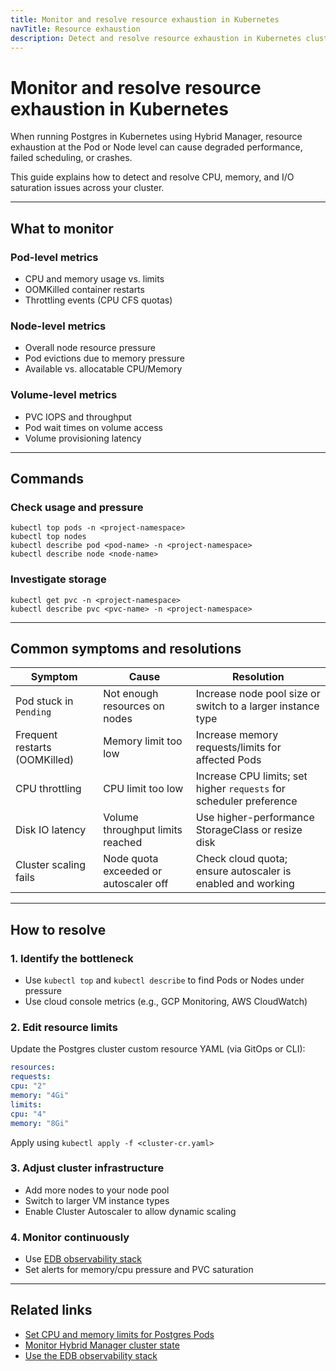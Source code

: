 ```yaml
---
title: Monitor and resolve resource exhaustion in Kubernetes
navTitle: Resource exhaustion
description: Detect and resolve resource exhaustion in Kubernetes clusters running Postgres in Hybrid Manager.
---
```


# Monitor and resolve resource exhaustion in Kubernetes

When running Postgres in Kubernetes using Hybrid Manager, resource exhaustion at the Pod or Node level can cause degraded performance, failed scheduling, or crashes.

This guide explains how to detect and resolve CPU, memory, and I/O saturation issues across your cluster.

---

## What to monitor

### Pod-level metrics
- CPU and memory usage vs. limits
- OOMKilled container restarts
- Throttling events (CPU CFS quotas)

### Node-level metrics
- Overall node resource pressure
- Pod evictions due to memory pressure
- Available vs. allocatable CPU/Memory

### Volume-level metrics
- PVC IOPS and throughput
- Pod wait times on volume access
- Volume provisioning latency

---

## Commands

### Check usage and pressure

```shell
kubectl top pods -n <project-namespace>
kubectl top nodes
kubectl describe pod <pod-name> -n <project-namespace>
kubectl describe node <node-name>
```

### Investigate storage

```shell
kubectl get pvc -n <project-namespace>
kubectl describe pvc <pvc-name> -n <project-namespace>
````

---

## Common symptoms and resolutions

| Symptom                             | Cause                                 | Resolution                                                                 |
|-------------------------------------|----------------------------------------|----------------------------------------------------------------------------|
| Pod stuck in `Pending`              | Not enough resources on nodes          | Increase node pool size or switch to a larger instance type               |
| Frequent restarts (OOMKilled)       | Memory limit too low                   | Increase memory requests/limits for affected Pods                         |
| CPU throttling                      | CPU limit too low                      | Increase CPU limits; set higher `requests` for scheduler preference       |
| Disk IO latency                     | Volume throughput limits reached       | Use higher-performance StorageClass or resize disk                        |
| Cluster scaling fails               | Node quota exceeded or autoscaler off  | Check cloud quota; ensure autoscaler is enabled and working               |

---

## How to resolve

### 1. Identify the bottleneck
- Use `kubectl top` and `kubectl describe` to find Pods or Nodes under pressure
- Use cloud console metrics (e.g., GCP Monitoring, AWS CloudWatch)

### 2. Edit resource limits
Update the Postgres cluster custom resource YAML (via GitOps or CLI):

```yaml
resources:
requests:
cpu: "2"
memory: "4Gi"
limits:
cpu: "4"
memory: "8Gi"
```

Apply using `kubectl apply -f <cluster-cr.yaml>`

### 3. Adjust cluster infrastructure
- Add more nodes to your node pool
- Switch to larger VM instance types
- Enable Cluster Autoscaler to allow dynamic scaling

### 4. Monitor continuously
- Use [EDB observability stack](./use-edb-observability-stack)
- Set alerts for memory/cpu pressure and PVC saturation

---

## Related links

- [Set CPU and memory limits for Postgres Pods](./set-db-node-cpu-memory-limits)
- [Monitor Hybrid Manager cluster state](./monitor-hybrid-manager-cluster-state)
- [Use the EDB observability stack](./use-edb-observability-stack)
